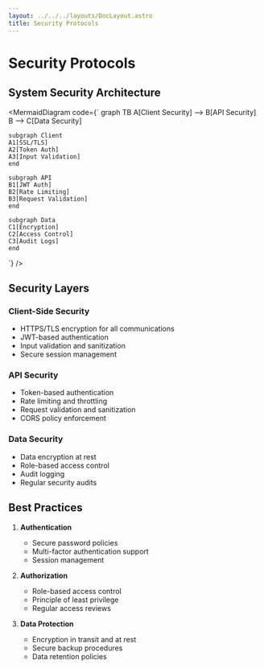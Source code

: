 ```yaml
---
layout: ../../../layouts/DocLayout.astro
title: Security Protocols
---
```


# Security Protocols

## System Security Architecture

<MermaidDiagram code={`
graph TB
    A[Client Security] --> B[API Security]
    B --> C[Data Security]
    
    subgraph Client
    A1[SSL/TLS]
    A2[Token Auth]
    A3[Input Validation]
    end
    
    subgraph API
    B1[JWT Auth]
    B2[Rate Limiting]
    B3[Request Validation]
    end
    
    subgraph Data
    C1[Encryption]
    C2[Access Control]
    C3[Audit Logs]
    end
`} />

## Security Layers

### Client-Side Security
- HTTPS/TLS encryption for all communications
- JWT-based authentication
- Input validation and sanitization
- Secure session management

### API Security
- Token-based authentication
- Rate limiting and throttling
- Request validation and sanitization
- CORS policy enforcement

### Data Security
- Data encryption at rest
- Role-based access control
- Audit logging
- Regular security audits

## Best Practices

1. **Authentication**
   - Secure password policies
   - Multi-factor authentication support
   - Session management

2. **Authorization**
   - Role-based access control
   - Principle of least privilege
   - Regular access reviews

3. **Data Protection**
   - Encryption in transit and at rest
   - Secure backup procedures
   - Data retention policies